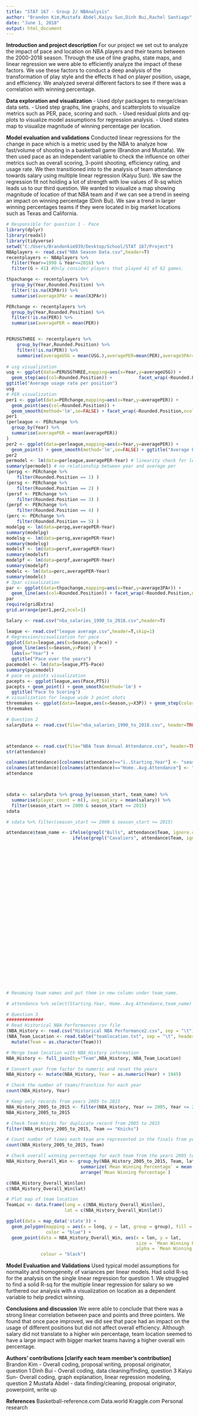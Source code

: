 ---
title: "STAT 167 - Group 2/ NBAnalysis"
author: "Brandon Kim,Mustafa Abdel,Kaiyu Sun,Dinh Bui,Rachel Santiago"
date: "June 1, 2018"
output: html_document
---

**Introduction and project description**
For our project we set out to analyze the impact of pace and location on NBA players and their teams between the 2000-2018 season. Through the use of line graphs, state maps, and linear regression we were able to efficiently analyze the impact of these factors. We use these factors to conduct a deep analysis of the transformation of play style and the effects it had on player position, usage, and efficiency. We analyzed several different factors to see if there was a correlation with winning percentage.

**Data exploration and visualization**
- Used dplyr packages to merge/clean data sets.
- Used step graphs, line graphs, and scatterplots to visualize metrics such as PER, pace, scoring and such.
- Used residual plots and qq-plots to visualize model assumptions for regression analysis.
- Used states map to visualize magnitude of winning percentage per location. 

**Model evaluation and validations**
Conducted linear regressions for the change in pace which is a metric used by the NBA to analyze how fast/volume of shooting in a basketball game (Brandon and Mustafa). We then used pace as an independent variable to check the influence on other metrics such as overall scoring, 3-point shooting, efficiency rating, and usage rate. We then transitioned into to the analysis of team attendance towards salary using multiple linear regression (Kaiyu Sun). We saw the regression fit not holding a lot of strength with low values of R-sq which leads us to our third question. We wanted to visualize a map showing magnitude of location of that NBA team and if we can see a trend in seeing an impact on winning percentage (Dinh Bui). We saw a trend in larger winning percentages teams if they were located in big market locations such as Texas and California. 

```{r, echo=TRUE}
# Responsible for question 1 - Pace
library(dplyr)
library(readxl)
library(tidyverse)
setwd("C:/Users/Brandonkim939/Desktop/School/STAT 167/Project")
NBAplayers <- read.csv("NBA Season Data.csv",header=T)
recentplayers <- NBAplayers %>%
  filter(Year>=1998 & Year<=2016) %>%
  filter(G > 41) #Only consider players that played 41 of 82 games.

thpachange <- recentplayers %>%
  group_by(Year,Rounded.Position) %>%
  filter(!is.na(X3PAr)) %>%
  summarise(average3PAr = mean(X3PAr))

PERchange <- recentplayers %>%
  group_by(Year,Rounded.Position) %>%
  filter(!is.na(PER)) %>%
  summarise(averagePER = mean(PER))


PERUSGTHREE <- recentplayers %>%
    group_by(Year,Rounded.Position) %>%
    filter(!is.na(PER)) %>%
    summarise(averageUSG = mean(USG.),averagePER=mean(PER),average3PAr=mean(X3PAr),averageMP=mean(MP),averageMPG=mean(MPG.1))
   
# usg visualization
usg <- ggplot(data=PERUSGTHREE,mapping=aes(x=Year,y=averageUSG)) + 
  geom_step(aes(col=Rounded.Position)) +          facet_wrap(~Rounded.Position,ncol=2) +
ggtitle("Average usage rate per position")
usg
# PER visualization
per1 <- ggplot(data=PERchange,mapping=aes(x=Year,y=averagePER)) + 
  geom_point(aes(col=Rounded.Position)) +
  geom_smooth(method='lm',se=FALSE) + facet_wrap(~Rounded.Position,ncol=2) + ggtitle("Average PER by position")
per1
(perleague <- PERchange %>%
  group_by(Year) %>%
  summarise(averagePER = mean(averagePER))
)
per2 <- ggplot(data=perleague,mapping=aes(x=Year,y=averagePER)) + 
  geom_point() + geom_smooth(method='lm',se=FALSE) + ggtitle("Average PER league-wide")
per2
permodel <- lm(data=perleague,averagePER~Year) # linearity check for league per to see if there was change
summary(permodel) # no relationship between year and average per
(perpg <- PERchange %>%
    filter(Rounded.Position == 1) )
(persg <- PERchange %>%
    filter(Rounded.Position == 2) )
(persf <- PERchange %>%
    filter(Rounded.Position == 3) ) 
(perpf <- PERchange %>%
    filter(Rounded.Position == 4) )
(perc <- PERchange %>%
    filter(Rounded.Position == 5) )
modelpg <- lm(data=perpg,averagePER~Year)
summary(modelpg)
modelsg <- lm(data=persg,averagePER~Year)
summary(modelsg)
modelsf <- lm(data=persf,averagePER~Year)
summary(modelsf)
modelpf <- lm(data=perpf,averagePER~Year)
summary(modelpf)
modelc <- lm(data=perc,averagePER~Year)
summary(modelc)
# 3par visualization
par <- ggplot(data=thpachange,mapping=aes(x=Year,y=average3PAr)) + 
  geom_line(aes(col=Rounded.Position)) + facet_wrap(~Rounded.Position,ncol=2) + ggtitle("Average 3PAr by position")
par
require(gridExtra)
grid.arrange(per1,per2,ncol=1)
```

```{r,echo=TRUE}
Salary <- read.csv("nba_salaries_1990_to_2018.csv",header=T)
```


```{r,echo=TRUE}
league <- read.csv("league average.csv",header=T,skip=1)
# Regression/visualization for pace
ggplot(data=league,aes(x=Season,y=Pace)) + 
  geom_line(aes(x=Season,y=Pace) ) +
  labs(x="Year") +
  ggtitle("Pace over the years")
pacemodel <- lm(data=league,PTS~Pace)
summary(pacemodel)
# pace vs points visualization
pacepts <- ggplot(league,aes(Pace,PTS))
pacepts + geom_point() + geom_smooth(method='lm') +
  ggtitle("Pace to Scoring")
# visualization for league wide 3 point shots
threemakes <- ggplot(data=league,aes(x=Season,y=X3P)) + geom_step(color='blue') + ylab("Average 3PT Attempts") + ggtitle("League-wide 3-pt attempts")
threemakes
```
```{r,echo=TRUE}
# Question 2 
salaryData <- read.csv(file="nba_salaries_1990_to_2018.csv", header=TRUE, sep=",")



attendance <- read.csv(file="NBA Team Annual Attendance.csv", header=TRUE, sep =",")
str(attendance)

colnames(attendance)[colnames(attendance)=="ï..Starting.Year"] <- "season_start"
colnames(attendance)[colnames(attendance)=="Home..Avg.Attendance"] <- "home_avg_attendance"
attendance



sdata <- salaryData %>% group_by(season_start, team_name) %>%
  summarise(player_count = n(), avg_salary = mean(salary)) %>%
  filter(season_start >= 2000 & season_start <= 2015)
sdata

# sdata %>% filter(season_start >= 2000 & season_start <= 2015)

attendance$team_name <- ifelse(grepl("Bulls", attendance$Team, ignore.case = T), "Chicago Bulls",
                         ifelse(grepl("Cavaliers", attendance$Team, ignore.case = T), "Cleveland Caveliers", ifelse(grepl("Mavericks", attendance$Team, ignore.case = T), "Dallas Mavericks",
                                                                                                                          ifelse(grepl("Raptors", attendance$Team, ignore.case = T), "Toronto Raptors",
                                                                                                                          ifelse(grepl("NY Knicks", attendance$Team, ignore.case = T), "New York Knicks",
                                                                                                                          ifelse(grepl("Heat", attendance$Team, ignore.case = T), "Miami Heat",
                                                                                                                          ifelse(grepl("Warriors", attendance$Team, ignore.case = T), "Golden State Warriors",
                                                                                                                          ifelse(grepl("Trail Blazers", attendance$Team, ignore.case = T), "Portland Trail Blazers",
                                                                                                                          ifelse(grepl("Jazz", attendance$Team, ignore.case = T), "Utah Jazz",
                                                                                                                          ifelse(grepl("Clippers", attendance$Team, ignore.case = T), "Los Angeles Clippers",
                                                                                                                          ifelse(grepl("Lakers", attendance$Team, ignore.case = T), "Los Angeles Lakers",
                                                                                                                          ifelse(grepl("Spurs", attendance$Team, ignore.case = T), "San Antonio Spurs",
                                                                                                                          ifelse(grepl("Celtics", attendance$Team, ignore.case = T), "Boston Celtic",
                                                                                                                          ifelse(grepl("Thunder", attendance$Team, ignore.case = T), "Oklahoma City Thunder",
                                                                                                                          ifelse(grepl("Rockets", attendance$Team, ignore.case = T), "Houston Rockets",
                                                                                                                          ifelse(grepl("Wizards", attendance$Team, ignore.case = T), "Washington Wizards",
                                                                                                                          ifelse(grepl("Magic", attendance$Team, ignore.case = T), "Orlando Magic",
                                                                                                                          ifelse(grepl("Hornets", attendance$Team, ignore.case = T), "Charlotte Hornets",
                                                                                                                          ifelse(grepl("Kings", attendance$Team, ignore.case = T), "Sacramento Kings",
                                                                                                                          ifelse(grepl("Suns", attendance$Team, ignore.case = T), "Phoenix Suns", 
                                                                                                                          ifelse(grepl("Pacers", attendance$Team, ignore.case = T), "Indiana Pacers",
                                                                                                                          ifelse(grepl("Hawks", attendance$Team, ignore.case = T), "Atlanta Hawks",
                                                                                                                          ifelse(grepl("Pelicans", attendance$Team, ignore.case = T), "New Orleans Pelicans",
                                                                                                                          ifelse(grepl("Grizzlies", attendance$Team, ignore.case = T), "Memphis Grizzlies",
                                                                                                                          ifelse(grepl("Pistons", attendance$Team, ignore.case = T), "Detroit Pistons",
                                                                                                                          ifelse(grepl("Bucks", attendance$Team, ignore.case = T), "Milwaukee Bucks",
                                                                                                                          ifelse(grepl("Nets", attendance$Team, ignore.case = T), "Brooklyn Nets",
                                                                                                                          ifelse(grepl("76ers", attendance$Team, ignore.case = T), "Philadelphia 76ers",
                                                                                                                          ifelse(grepl("Timberwolves", attendance$Team, ignore.case = T), "Minnesota Timberwolves",
                                                                                                                          ifelse(grepl("Nuggets", attendance$Team, ignore.case = T), "Denver Nuggets",""                                                                                           ))))))))))))))))))))))))))))))
# Renaming team names and put them in new column under team_name.  

# attendance %>% select(Starting.Year, Home..Avg.Attendance,team_name)

```

```{r,echo=TRUE}
# Question 3
##############
# Read Historical NBA Performances csv file
(NBA_History <- read.csv("Historical NBA Performance2.csv", sep = "\t"))
(NBA_Team_Location <- read.table("teamlocation.txt", sep = "\t", header = TRUE) %>%
  mutate(Team = as.character(Team)))

# Merge team location with NBA_History information 
NBA_History <- full_join(by="Team",NBA_History, NBA_Team_Location)

# Convert year from factor to numeric and reset the years
NBA_History <- mutate(NBA_History, Year = as.numeric(Year) + 1945)

# Check the number of teams/franchise for each year
count(NBA_History, Year) 

# Keep only records from years 2005 to 2015
NBA_History_2005_to_2015 <- filter(NBA_History, Year >= 2005, Year <= 2015)
NBA_History_2005_to_2015

# Check Team Knicks for duplicate record from 2005 to 2015
filter(NBA_History_2005_to_2015, Team == "Knicks")

# Count number of times each team are represented in the finals from year 2005 to 2015
count(NBA_History_2005_to_2015, Team)

# Check overall winning percentage for each team from the years 2005 to 2015 
NBA_History_Overall_Win <- group_by(NBA_History_2005_to_2015, Team, lat, lon) %>%
                            summarize(`Mean Winning Percentage` = mean(Winning.Percentage)) %>%
                            arrange(`Mean Winning Percentage`)

c(NBA_History_Overall_Win$lon)
c(NBA_History_Overall_Win$lat)

# Plot map of team location
TeamLoc <- data.frame(long = c(NBA_History_Overall_Win$lon), 
                      lat = c(NBA_History_Overall_Win$lat))

ggplot(data = map_data('state')) +
  geom_polygon(mapping = aes(x = long, y = lat, group = group), fill = "chartreuse", 
               color = "blue") + 
  geom_point(data = NBA_History_Overall_Win, aes(x = lon, y = lat, 
                                                 size = `Mean Winning Percentage`, 
                                                 alpha = `Mean Winning Percentage`), 
             colour = "black")
```

**Model Evaluation and Validations**
Used typical model assumptions for normality and homogeneity of variances per linear models. Had solid R-sq for the analysis on the single linear regression for question 1. We struggled to find a solid R-sq for the multiple linear regression for salary so we furthered our analysis with a visualization on location as a dependent variable to help predict winning. 

**Conclusions and discussion**
We were able to conclude that there was a strong linear correlation between pace and points and three pointers. We found that once pace improved, we did see that pace had an impact on the usage of different positions but did not affect overall efficiency. Although salary did not translate to a higher win percentage, team location seemed to have a large impact with bigger market teams having a higher overall win percentage.

**Authors' contributions [clarify each team member's contribution]**
Brandon Kim - Overall coding, proposal writing, proposal originator, question 1
Dinh Bui - Overall coding, data cleaning/finding, question 3
Kaiyu Sun- Overall coding, graph explanation, linear regression modeling, question 2
Mustafa Abdel - data finding/cleaning, proposal originator, powerpoint, write up 

**References**
Basketball-reference.com 
Data.world
Kraggle.com
Personal research 
